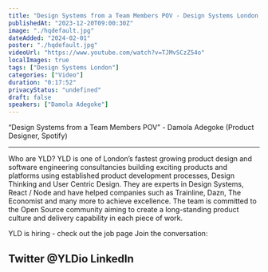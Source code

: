 ```yaml
---
title: "Design Systems from a Team Members POV - Design Systems London #8"
publishedAt: "2023-12-20T09:00:30Z"
image: "./hqdefault.jpg"
dateAdded: "2024-02-01"
poster: "./hqdefault.jpg"
videoUrl: "https://www.youtube.com/watch?v=TJMvSCzZ54o"
localImages: true
tags: ["Design Systems London"]
categories: ["Video"]
duration: "0:17:52"
privacyStatus: "undefined"
draft: false
speakers: ["Damola Adegoke"]
---
```

“Design Systems from a Team Members POV” - Damola Adegoke (Product Designer, Spotify)

---

Who are YLD?
YLD is one of London’s fastest growing product design and software engineering consultancies building exciting products and platforms using established product development processes, Design Thinking and User Centric Design. They are experts in Design Systems, React / Node and have helped companies such as Trainline, Dazn, The Economist and many more to achieve excellence.
The team is committed to the Open Source community aiming to create a long-standing product culture and delivery capability in each piece of work.

YLD is hiring - check out the job page
Join the conversation:

Twitter @YLDio
LinkedIn
------
